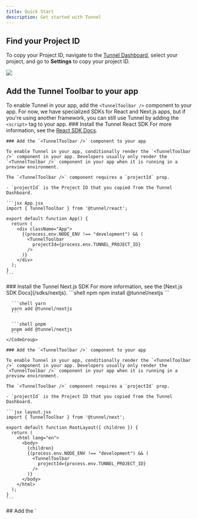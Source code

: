 ```yaml
---
title: Quick Start
description: Get started with Tunnel
---
```


## Find your Project ID
To copy your Project ID, navigate to the [Tunnel Dashboard](https://tunnel.dev/projects), select your project, and go to **Settings** to copy your project ID.
<Frame>
  <img src="/assets/screenshots/quick-start/copy-project-id.png" />
</Frame>

## Add the Tunnel Toolbar to your app
To enable Tunnel in your app, add the `<TunnelToolbar />` component to your app. For now, we have specialized SDKs for React and Next.js apps, but if you're using another framework, you can still use Tunnel by adding the `<script>` tag to your app.
<Tabs>
  <Tab title="React">
    ### Install the Tunnel React SDK
    For more information, see the [React SDK Docs](/sdks/react).
    <ReactSDKInstall />

    ### Add the `<TunnelToolbar />` component to your app

    To enable Tunnel in your app, conditionally render the `<TunnelToolbar />` component in your app. Developers usually only render the `<TunnelToolbar />` component in your app when it is running in a preview environment.

    The `<TunnelToolbar />` component requires a `projectId` prop.

    - `projectId` is the Project ID that you copied from the Tunnel Dashboard.

    ```jsx App.jsx
    import { TunnelToolbar } from '@tunnel/react';

    export default function App() {
      return (
        <div className="App">
          {(process.env.NODE_ENV !== "development") && (
            <TunnelToolbar
              projectId={process.env.TUNNEL_PROJECT_ID}
            />
          )}
        </div>
      );
    }
    ```
  </Tab>
  <Tab title="Next.js">
    ### Install the Tunnel Next.js SDK
    For more information, see the [Next.js SDK Docs](/sdks/nextjs).
    <CodeGroup>
      ```shell npm
      npm install @tunnel/nextjs
      ```

      ```shell yarn
      yarn add @tunnel/nextjs
      ```

      ```shell pnpm
      pnpm add @tunnel/nextjs
      ```
    </CodeGroup>

    ### Add the `<TunnelToolbar />` component to your app

    To enable Tunnel in your app, conditionally render the `<TunnelToolbar />` component in your app. Developers usually only render the `<TunnelToolbar />` component in your app when it is running in a preview environment.

    The `<TunnelToolbar />` component requires a `projectId` prop.

    - `projectId` is the Project ID that you copied from the Tunnel Dashboard.

    ```jsx layout.jsx
    import { TunnelToolbar } from '@tunnel/next';

    export default function RootLayout({ children }) {
      return (
        <html lang="en">
          <body>
            {children}
            {(process.env.NODE_ENV !== "development") && (
              <TunnelToolbar
                projectId={process.env.TUNNEL_PROJECT_ID}
              />
            )}
          </body>
        </html>
      );
    }
    ```
  </Tab>
  <Tab title="Other frameworks">
    ## Add the `<script>` tag to your app

    To enable Tunnel in your app, add the `<script>` tag to your app. Developers usually only add the `<script>` tag in your app when it is running in a Coherence Branch Preview environment.

    The `<script>` tag requires a `data-project-id` attribute.

    - `data-project-id` is the Project ID that you copied from the Tunnel Dashboard.

    ```html index.html
    <script
      src="https://tunnelapp.dev/__tunnel/script.js"
      data-project-id="PROJECT_ID"
    ></script>
    ```
  </Tab>
</Tabs>

## Deploy!
You're all set! Now you can start using Tunnel in your app. Deploy your app to a preview environment to see the Tunnel Toolbar in action.
<Frame>
  <img src="/assets/screenshots/quick-start/staging-screenshot.png" />
</Frame>